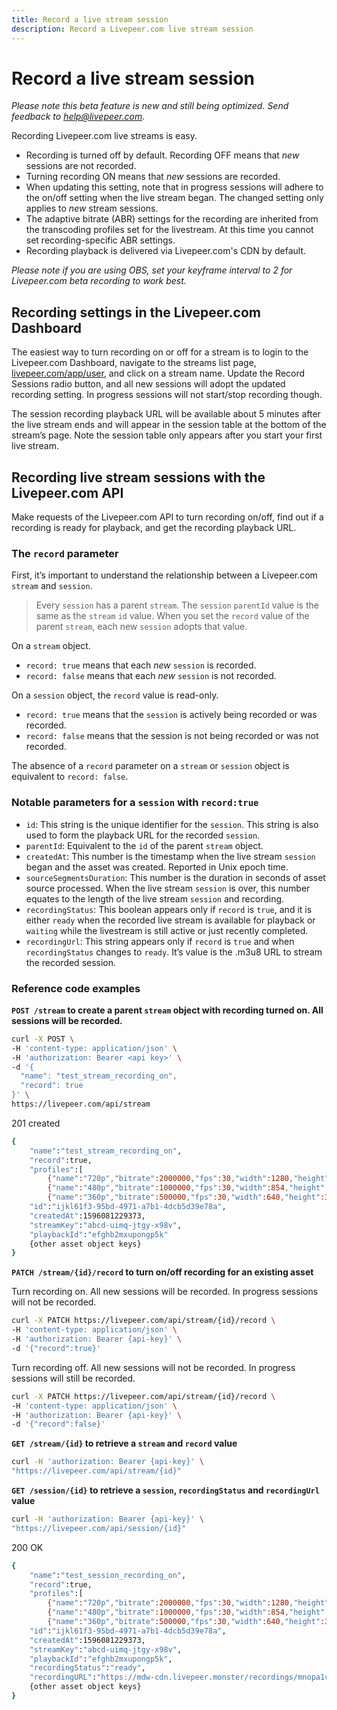 ```yaml
---
title: Record a live stream session
description: Record a Livepeer.com live stream session
---
```


# Record a live stream session

*Please note this beta feature is new and still being optimized. Send feedback to [help@livepeer.com](mailto:help@livepeer.com).*

Recording Livepeer.com live streams is easy.

- Recording is turned off by default. Recording OFF means that *new* sessions are not recorded.
- Turning recording ON means that *new* sessions are recorded.
- When updating this setting, note that in progress sessions will adhere to the on/off setting when the live stream began. The changed setting only applies to *new* stream sessions.
- The adaptive bitrate (ABR) settings for the recording are inherited from the transcoding profiles set for the livestream. At this time you cannot set recording-specific ABR settings.
- Recording playback is delivered via Livepeer.com's CDN by default.

*Please note if you are using OBS, set your keyframe interval to 2 for Livepeer.com beta recording to work best.*

## Recording settings in the Livepeer.com Dashboard

The easiest way to turn recording on or off for a stream is to login to the Livepeer.com Dashboard, navigate to the streams list page, [livepeer.com/app/user](/app/user), and click on a stream name. Update the Record Sessions radio button, and all new sessions will adopt the updated recording setting. In progress sessions will not start/stop recording though.

The session recording playback URL will be available about 5 minutes after the live stream ends and will appear in the session table at the bottom of the stream’s page. Note the session table only appears after you start your first live stream.

## Recording live stream sessions with the Livepeer.com API

Make requests of the Livepeer.com API to turn recording on/off, find out if a recording is ready for playback, and get the recording playback URL.

### The `record` parameter

First, it’s important to understand the relationship between a Livepeer.com `stream` and `session`.

>  Every `session` has a parent `stream`. The `session` `parentId` value is the same as the `stream` `id` value. When you set the `record` value of the parent `stream`, each new `session` adopts that value. 

On a `stream` object.

- `record: true` means that each *new* `session` is recorded.
- `record: false` means that each *new* `session` is not recorded.

On a `session` object, the `record` value is read-only.

- `record: true` means that the `session` is actively being recorded or was recorded.
- `record: false` means that the session is not being recorded or was not recorded.

The absence of a `record` parameter on a `stream` or `session` object is equivalent to `record: false`.

### Notable parameters for a `session` with `record:true`

- `id`: This string is the unique identifier for the `session`. This string is also used to form the playback URL for the recorded `session`.
- `parentId`: Equivalent to the `id` of the parent `stream` object.
- `createdAt`: This number is the timestamp when the live stream `session` began and the asset was created. Reported in Unix epoch time.
- `sourceSegmentsDuration`: This number is the duration in seconds of asset source processed. When the live stream `session` is over, this number equates to the length of the live stream `session` and recording.
- `recordingStatus`: This boolean appears only if `record` is `true`, and it is either `ready` when the recorded live stream is available for playback or `waiting` while the livestream is still active or just recently completed.
- `recordingUrl`: This string appears only if `record` is `true` and when `recordingStatus` changes to `ready`. It’s value is the .m3u8 URL to stream the recorded session.

### Reference code examples

**`POST /stream` to create a parent `stream` object with recording turned on. All sessions will be recorded.**
```bash
curl -X POST \
-H 'content-type: application/json' \
-H 'authorization: Bearer <api key>' \
-d '{
  "name": "test_stream_recording_on",
  "record": true
}' \
https://livepeer.com/api/stream
```

201 created
```bash
{
    "name":"test_stream_recording_on",
    "record":true,
    "profiles":[
        {"name":"720p","bitrate":2000000,"fps":30,"width":1280,"height":720},
        {"name":"480p","bitrate":1000000,"fps":30,"width":854,"height":480}],
        {"name":"360p","bitrate":500000,"fps":30,"width":640,"height":360}],
    "id":"ijkl61f3-95bd-4971-a7b1-4dcb5d39e78a",
    "createdAt":1596081229373,
    "streamKey":"abcd-uimq-jtgy-x98v",
    "playbackId":"efghb2mxupongp5k"
    {other asset object keys}
}
```

**`PATCH /stream/{id}/record` to turn on/off recording for an existing asset**

Turn recording on. All new sessions will be recorded. In progress sessions will not be recorded.
```bash
curl -X PATCH https://livepeer.com/api/stream/{id}/record \
-H 'content-type: application/json' \
-H 'authorization: Bearer {api-key}' \
-d '{"record":true}'
```

Turn recording off. All new sessions will not be recorded. In progress sessions will still be recorded.
```bash
curl -X PATCH https://livepeer.com/api/stream/{id}/record \
-H 'content-type: application/json' \
-H 'authorization: Bearer {api-key}' \
-d '{"record":false}'
```
**`GET /stream/{id}` to retrieve a `stream` and `record` value**
```bash
curl -H 'authorization: Bearer {api-key}' \
"https://livepeer.com/api/stream/{id}"
```
**`GET /session/{id}` to retrieve a `session`, `recordingStatus` and `recordingUrl` value**

```bash
curl -H 'authorization: Bearer {api-key}' \
"https://livepeer.com/api/session/{id}"
```

200 OK
```bash
{
    "name":"test_session_recording_on",
    "record":true,
    "profiles":[
        {"name":"720p","bitrate":2000000,"fps":30,"width":1280,"height":720},
        {"name":"480p","bitrate":1000000,"fps":30,"width":854,"height":480}],
        {"name":"360p","bitrate":500000,"fps":30,"width":640,"height":360}],
    "id":"ijkl61f3-95bd-4971-a7b1-4dcb5d39e78a",
    "createdAt":1596081229373,
    "streamKey":"abcd-uimq-jtgy-x98v",
    "playbackId":"efghb2mxupongp5k",
    "recordingStatus":"ready",  
    "recordingURL":"https://mdw-cdn.livepeer.monster/recordings/mnopa1c9-1775-4797-919e-40d21099d02b/index.m3u8",
    {other asset object keys}
}
```
